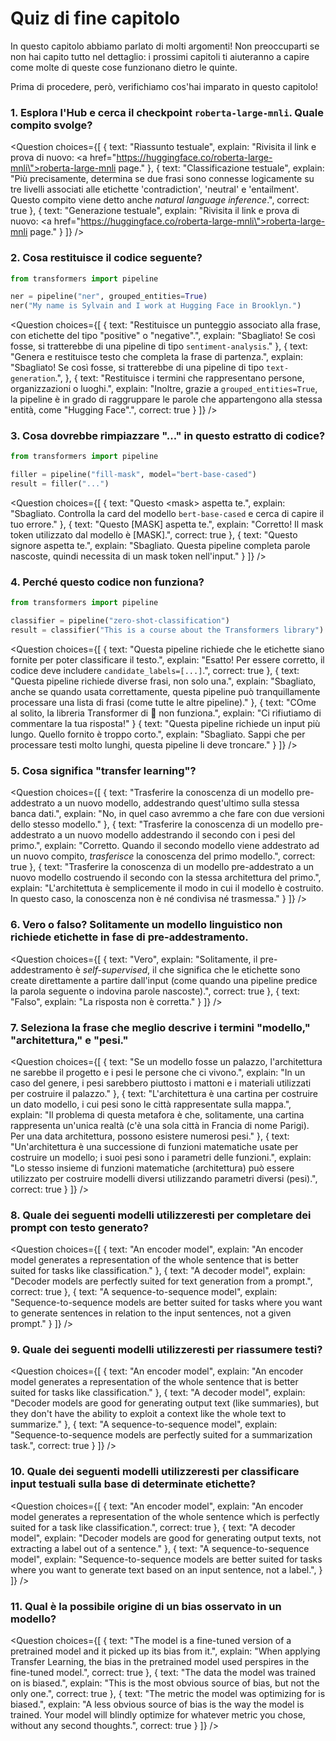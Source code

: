 <!-- DISABLE-FRONTMATTER-SECTIONS -->

# Quiz di fine capitolo

In questo capitolo abbiamo parlato di molti argomenti! Non preoccuparti se non hai capito tutto nel dettaglio: i prossimi capitoli ti aiuteranno a capire come molte di queste cose funzionano dietro le quinte.

Prima di procedere, però, verifichiamo cos'hai imparato in questo capitolo!


### 1. Esplora l'Hub e cerca il checkpoint `roberta-large-mnli`. Quale compito svolge?


<Question
	choices={[
		{
			text: "Riassunto testuale",
			explain: "Rivisita il link e prova di nuovo: <a href=\"https://huggingface.co/roberta-large-mnli\">roberta-large-mnli page</a>."
		},
		{
			text: "Classificazione testuale",
			explain: "Più precisamente, determina se due frasi sono connesse logicamente su tre livelli associati alle etichette 'contradiction', 'neutral' e 'entailment'. Questo compito viene detto anche <em>natural language inference</em>.",
			correct: true
		},
		{
			text: "Generazione testuale",
			explain: "Rivisita il link e prova di nuovo: <a href=\"https://huggingface.co/roberta-large-mnli\">roberta-large-mnli page</a>."
		}
	]}
/>

### 2. Cosa restituisce il codice seguente?

```py
from transformers import pipeline

ner = pipeline("ner", grouped_entities=True)
ner("My name is Sylvain and I work at Hugging Face in Brooklyn.")
```

<Question
	choices={[
		{
			text: "Restituisce un punteggio associato alla frase, con etichette del tipo \"positive\" o \"negative\".",
			explain: "Sbagliato! Se così fosse, si tratterebbe di una pipeline di tipo <code>sentiment-analysis</code>."
		},
		{
			text: "Genera e restituisce testo che completa la frase di partenza.",
			explain: "Sbagliato! Se così fosse, si tratterebbe di una pipeline di tipo <code>text-generation</code>.",
		},
		{
			text: "Restituisce i termini che rappresentano persone, organizzazioni o luoghi.",
			explain: "Inoltre, grazie a <code>grouped_entities=True</code>, la pipeline è in grado di raggruppare le parole che appartengono alla stessa entità, come \"Hugging Face\".",
			correct: true
		}
	]}
/>

### 3. Cosa dovrebbe rimpiazzare "..." in questo estratto di codice?

```py
from transformers import pipeline

filler = pipeline("fill-mask", model="bert-base-cased")
result = filler("...")
```

<Question
	choices={[
		{
			text: "Questo &#60;mask> aspetta te.",
			explain: "Sbagliato. Controlla la card del modello <code>bert-base-cased</code> e cerca di capire il tuo errore."
		},
		{
			text: "Questo [MASK] aspetta te.",
			explain: "Corretto! Il mask token utilizzato dal modello è [MASK].",
			correct: true
		},
		{
			text: "Questo signore aspetta te.",
			explain: "Sbagliato. Questa pipeline completa parole nascoste, quindi necessita di un mask token nell'input."
		}
	]}
/>

### 4. Perché questo codice non funziona?

```py
from transformers import pipeline

classifier = pipeline("zero-shot-classification")
result = classifier("This is a course about the Transformers library")
```

<Question
	choices={[
		{
			text: "Questa pipeline richiede che le etichette siano fornite per poter classificare il testo.",
			explain: "Esatto! Per essere corretto, il codice deve includere <code>candidate_labels=[...]</code>.",
			correct: true
		},
		{
			text: "Questa pipeline richiede diverse frasi, non solo una.",
			explain: "Sbagliato, anche se quando usata correttamente, questa pipeline può tranquillamente processare una lista di frasi (come tutte le altre pipeline)."
		},
		{
			text: "COme al solito, la libreria Transformer di 🤗 non funziona.",
			explain: "Ci rifiutiamo di commentare la tua risposta!"
		}
		{
			text: "Questa pipeline richiede un input più lungo. Quello fornito è troppo corto.",
			explain: "Sbagliato. Sappi che per processare testi molto lunghi, questa pipeline li deve troncare."
		}
	]}
/>

### 5. Cosa significa "transfer learning"?

<Question
	choices={[
		{
			text: "Trasferire la conoscenza di un modello pre-addestrato a un nuovo modello, addestrando quest'ultimo sulla stessa banca dati.",
			explain: "No, in quel caso avremmo a che fare con due versioni dello stesso modello."
		},
		{
			text: "Trasferire la conoscenza di un modello pre-addestrato a un nuovo modello addestrando il secondo con i pesi del primo.",
			explain: "Corretto. Quando il secondo modello viene addestrato ad un nuovo compito, *trasferisce* la conoscenza del primo modello.",
			correct: true
		},
		{
			text: "Trasferire la conoscenza di un modello pre-addestrato a un nuovo modello costruendo il secondo con la stessa architettura del primo.",
			explain: "L'architettuta è semplicemente il modo in cui il modello è costruito. In questo caso, la conoscenza non è né condivisa né trasmessa."
		}
	]}
/>

### 6. Vero o falso? Solitamente un modello linguistico non richiede etichette in fase di pre-addestramento.


<Question
	choices={[
		{
			text: "Vero",
			explain: "Solitamente, il pre-addestramento è <em>self-supervised</em>, il che significa che le etichette sono create direttamente a partire dall'input (come quando una pipeline predice la parola seguente o indovina parole nascoste).",
			correct: true
		},
		{
			text: "Falso",
			explain: "La risposta non è corretta."
		}
	]}
/>

### 7. Seleziona la frase che meglio descrive i termini "modello," "architettura," e "pesi."

<Question
	choices={[
		{
			text: "Se un modello fosse un palazzo, l'architettura ne sarebbe il progetto e i pesi le persone che ci vivono.",
			explain: "In un caso del genere, i pesi sarebbero piuttosto i mattoni e i materiali utilizzati per costruire il palazzo."
		},
		{
			text: "L'architettura è una cartina per costruire un dato modello, i cui pesi sono le città rappresentate sulla mappa.",
			explain: "Il problema di questa metafora è che, solitamente, una cartina rappresenta un'unica realtà (c'è una sola città in Francia di nome Parigi). Per una data architettura, possono esistere numerosi pesi."
		},
		{
			text: "Un'architettura è una successione di funzioni matematiche usate per costruire un modello; i suoi pesi sono i parametri delle funzioni.",
			explain: "Lo stesso insieme di funzioni matematiche (architettura) può essere utilizzato per costruire modelli diversi utilizzando parametri diversi (pesi).",
			correct: true
		}
	]}
/>


### 8. Quale dei seguenti modelli utilizzeresti per completare dei prompt con testo generato?

<Question
	choices={[
		{
			text: "An encoder model",
			explain: "An encoder model generates a representation of the whole sentence that is better suited for tasks like classification."
		},
		{
			text: "A decoder model",
			explain: "Decoder models are perfectly suited for text generation from a prompt.",
			correct: true
		},
		{
			text: "A sequence-to-sequence model",
			explain: "Sequence-to-sequence models are better suited for tasks where you want to generate sentences in relation to the input sentences, not a given prompt."
		}
	]}
/>

### 9. Quale dei seguenti modelli utilizzeresti per riassumere testi?

<Question
	choices={[
		{
			text: "An encoder model",
			explain: "An encoder model generates a representation of the whole sentence that is better suited for tasks like classification."
		},
		{
			text: "A decoder model",
			explain: "Decoder models are good for generating output text (like summaries), but they don't have the ability to exploit a context like the whole text to summarize."
		},
		{
			text: "A sequence-to-sequence model",
			explain: "Sequence-to-sequence models are perfectly suited for a summarization task.",
			correct: true
		}
	]}
/>

### 10. Quale dei seguenti modelli utilizzeresti per classificare input testuali sulla base di determinate etichette?

<Question
	choices={[
		{
			text: "An encoder model",
			explain: "An encoder model generates a representation of the whole sentence which is perfectly suited for a task like classification.",
			correct: true
		},
		{
			text: "A decoder model",
			explain: "Decoder models are good for generating output texts, not extracting a label out of a sentence."
		},
		{
			text: "A sequence-to-sequence model",
			explain: "Sequence-to-sequence models are better suited for tasks where you want to generate text based on an input sentence, not a label.",
		}
	]}
/>

### 11. Qual è la possibile origine di un bias osservato in un modello?

<Question
	choices={[
		{
			text: "The model is a fine-tuned version of a pretrained model and it picked up its bias from it.",
			explain: "When applying Transfer Learning, the bias in the pretrained model used perspires in the fine-tuned model.",
			correct: true
		},
		{
			text: "The data the model was trained on is biased.",
			explain: "This is the most obvious source of bias, but not the only one.",
			correct: true
		},
		{
			text: "The metric the model was optimizing for is biased.",
			explain: "A less obvious source of bias is the way the model is trained. Your model will blindly optimize for whatever metric you chose, without any second thoughts.",
			correct: true
		}
	]}
/>
